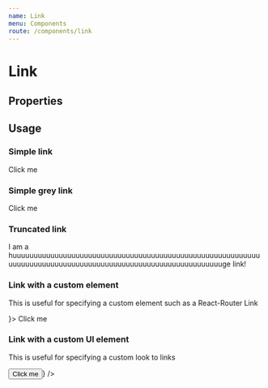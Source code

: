 ```yaml
---
name: Link
menu: Components
route: /components/link
---
```



# Link

## Properties

<Props of={Link} />

## Usage

### Simple link

<Playground>
  <Link href="#">Click me</Link>
</Playground>

### Simple grey link

<Playground>
  <Link gray href="#">
    Click me
  </Link>
</Playground>

### Truncated link

<Playground>
  <Link truncate href="#">
    I am a
    huuuuuuuuuuuuuuuuuuuuuuuuuuuuuuuuuuuuuuuuuuuuuuuuuuuuuuuuuuuuuuuuuuuuuuuuuuuuuuuuuuuuuuuuuuuuuuuuuuuuuuuuuuuuuuge
    link!
  </Link>
</Playground>

### Link with a custom element

This is useful for specifying a custom element such as a React-Router Link

<Playground>
  <Link href="#" customComponent={(props) => <div {...props} />}>
    Click me
  </Link>
</Playground>

### Link with a custom UI element

This is useful for specifying a custom look to links

<Playground>
  <Link href="#" customComponent={() => <Button>Click me</Button>} />
</Playground>
